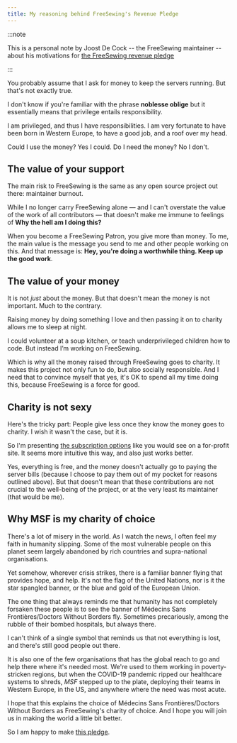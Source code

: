 ```yaml
---
title: My reasoning behind FreeSewing's Revenue Pledge
---
```


:::note

This is a personal note by Joost De Cock -- the FreeSewing maintainer -- about
his motivations for [the FreeSewing revenue pledge](/docs/about/pledge/)

:::

You probably assume that I ask for money to keep the servers running. But that's not exactly true.

I don't know if you're familiar with the phrase **noblesse oblige** but it essentially means that privilege entails responsibility.

I am privileged, and thus I have responsibilities.
I am very fortunate to have been born in Western Europe, to have a good job, and a roof over my head.

Could I use the money? Yes I could.
Do I need the money? No I don't.

## The value of your support

The main risk to FreeSewing is the same as any open source project out there: maintainer burnout.

While I no longer carry FreeSewing alone — and I can't overstate the value of the work of all contributors —
that doesn't make me immune to feelings of **Why the hell am I doing this?**

When you become a FreeSewing Patron, you give more than money.
To me, the main value is the message you send to me and other people working on this.
And that message is: **Hey, you're doing a worthwhile thing. Keep up the good work**.

## The value of your money

It is not _just_ about the money. But that doesn't mean the money is not important.
Much to the contrary.

Raising money by doing something I love and then passing it on to charity allows me to sleep at night.

I could volunteer at a soup kitchen, or teach underprivileged children how to code. But instead I’m working on FreeSewing.

Which is why all the money raised through FreeSewing goes to charity.
It makes this project not only fun to do, but also socially responsible.
And I need that to convince myself that yes, it's OK to spend all my time doing this,
because FreeSewing is a force for good.

## Charity is not sexy

Here's the tricky part: People give less once they know the money goes to charity.
I wish it wasn't the case, but it is.

So I'm presenting [the subscription options](/patrons/join) like you would see on a for-profit site.
It seems more intuitive this way, and also just works better.

Yes, everything is free, and the money doesn't actually go to paying the server bills
(because I choose to pay them out of my pocket for reasons outlined above).
But that doesn't mean that these contributions are not crucial to the well-being of the project,
or at the very least its maintainer (that would be me).

## Why MSF is my charity of choice

There's a lot of misery in the world. As I watch the news, I often feel my faith in humanity slipping.
Some of the most vulnerable people on this planet seem largely abandoned by rich countries and supra-national organisations.

Yet somehow, wherever crisis strikes, there is a familiar banner flying that provides hope, and help. It's not the flag of the United Nations, nor is it the star spangled banner, or the blue and gold of the European Union.

The one thing that always reminds me that humanity has not completely forsaken these people is to see the banner of Médecins Sans Frontières/Doctors Without Borders fly.
Sometimes precariously, among the rubble of their bombed hospitals, but always there.

I can't think of a single symbol that reminds us that not everything is lost, and there's still good people out there.

It is also one of the few organisations that has the global reach to go and help there where it's needed most. We're used to them working in poverty-stricken regions, but when the COVID-19 pandemic ripped our healthcare systems to shreds, _MSF_ stepped up to the plate, deploying their teams in Western Europe, in the US, and anywhere where the need was most acute.

I hope that this explains the choice of Médecins Sans Frontières/Doctors Without Borders as FreeSewing's charity of choice. And I hope you will join us in making the world a little bit better.

So I am happy to make [this pledge](/docs/about/pledge/).
